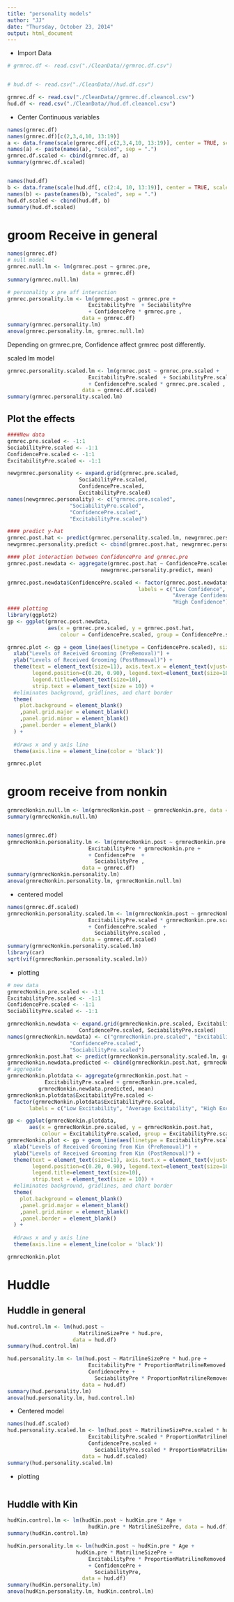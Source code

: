 ```yaml
---
title: "personality models"
author: "JJ"
date: "Thursday, October 23, 2014"
output: html_document
---
```


* Import Data
```r
# grmrec.df <- read.csv("./CleanData//grmrec.df.csv")


# hud.df <- read.csv("./CleanData//hud.df.csv")

grmrec.df <- read.csv("./CleanData//grmrec.df.cleancol.csv")
hud.df <- read.csv("./CleanData//hud.df.cleancol.csv")
```

* Center Continuous variables
```r
names(grmrec.df)
names(grmrec.df)[c(2,3,4,10, 13:19)]
a <- data.frame(scale(grmrec.df[,c(2,3,4,10, 13:19)], center = TRUE, scale = TRUE))
names(a) <- paste(names(a), "scaled", sep = ".")
grmrec.df.scaled <- cbind(grmrec.df, a)
summary(grmrec.df.scaled)


names(hud.df)
b <- data.frame(scale(hud.df[, c(2:4, 10, 13:19)], center = TRUE, scale = TRUE))
names(b) <- paste(names(b), "scaled", sep = ".")
hud.df.scaled <- cbind(hud.df, b)
summary(hud.df.scaled)
```


# groom Receive in general
```r
names(grmrec.df)
# null model
grmrec.null.lm <- lm(grmrec.post ~ grmrec.pre,
                        data = grmrec.df)
summary(grmrec.null.lm)
```


```r
# personality x pre aff interaction 
grmrec.personality.lm <- lm(grmrec.post ~ grmrec.pre + 
                          ExcitabilityPre  + SociabilityPre
                          + ConfidencePre * grmrec.pre ,
                        data = grmrec.df)
summary(grmrec.personality.lm)
anova(grmrec.personality.lm, grmrec.null.lm)

```

Depending on grmrec.pre, Confidence affect grmrec post differently.


scaled lm model
```r
grmrec.personality.scaled.lm <- lm(grmrec.post ~ grmrec.pre.scaled + 
                          ExcitabilityPre.scaled  + SociabilityPre.scaled
                          + ConfidencePre.scaled * grmrec.pre.scaled ,
                        data = grmrec.df.scaled)
summary(grmrec.personality.scaled.lm)
```


## Plot the effects
```{r: plot the Confidence x grmrec.pre}
####New data
grmrec.pre.scaled <- -1:1
SociabilityPre.scaled <- -1:1
ConfidencePre.scaled <- -1:1
ExcitabilityPre.scaled <- -1:1

newgrmrec.personality <- expand.grid(grmrec.pre.scaled, 
                       SociabilityPre.scaled, 
                       ConfidencePre.scaled, 
                       ExcitabilityPre.scaled)
names(newgrmrec.personality) <- c("grmrec.pre.scaled", 
                    "SociabilityPre.scaled", 
                    "ConfidencePre.scaled", 
                    "ExcitabilityPre.scaled")

#### predict y-hat
grmrec.post.hat <- predict(grmrec.personality.scaled.lm, newgrmrec.personality)
newgrmrec.personality.predict <- cbind(grmrec.post.hat, newgrmrec.personality)

#### plot interaction between ConfidencePre and grmrec.pre
grmrec.post.newdata <- aggregate(grmrec.post.hat ~ ConfidencePre.scaled + grmrec.pre.scaled, 
                              newgrmrec.personality.predict, mean)

grmrec.post.newdata$ConfidencePre.scaled <- factor(grmrec.post.newdata$ConfidencePre.scaled,
                                          labels = c("Low Confidence", 
                                                     "Average Confidence", 
                                                     "High Confidence"))
#### plotting
library(ggplot2)
gp <- ggplot(grmrec.post.newdata, 
             aes(x = grmrec.pre.scaled, y = grmrec.post.hat, 
                 colour = ConfidencePre.scaled, group = ConfidencePre.scaled))

grmrec.plot <- gp + geom_line(aes(linetype = ConfidencePre.scaled), size = 1) + theme_bw() + 
  xlab("Levels of Received Grooming (PreRemoval)") +
  ylab("Levels of Received Grooming (PostRemoval)") + 
  theme(text = element_text(size=11), axis.text.x = element_text(vjust=1), 
        legend.position=c(0.20, 0.90), legend.text=element_text(size=10), 
        legend.title=element_text(size=10),
        strip.text = element_text(size = 10)) +
  #eliminates background, gridlines, and chart border
  theme(
    plot.background = element_blank()
    ,panel.grid.major = element_blank()
    ,panel.grid.minor = element_blank()
    ,panel.border = element_blank()
  ) +
  
  #draws x and y axis line
  theme(axis.line = element_line(color = 'black'))

grmrec.plot
```





# groom receive from nonkin
```r
grmrecNonkin.null.lm <- lm(grmrecNonkin.post ~ grmrecNonkin.pre, data = grmrec.df)
summary(grmrecNonkin.null.lm)


names(grmrec.df)
grmrecNonkin.personality.lm <- lm(grmrecNonkin.post ~ grmrecNonkin.pre +
                          ExcitabilityPre * grmrecNonkin.pre +
                          + ConfidencePre  + 
                            SociabilityPre ,
                        data = grmrec.df)
summary(grmrecNonkin.personality.lm)
anova(grmrecNonkin.personality.lm, grmrecNonkin.null.lm)

```

* centered model
```r
names(grmrec.df.scaled)
grmrecNonkin.personality.scaled.lm <- lm(grmrecNonkin.post ~ grmrecNonkin.pre.scaled +
                          ExcitabilityPre.scaled * grmrecNonkin.pre.scaled +
                          + ConfidencePre.scaled  + 
                            SociabilityPre.scaled ,
                        data = grmrec.df.scaled)
summary(grmrecNonkin.personality.scaled.lm)
library(car)
sqrt(vif(grmrecNonkin.personality.scaled.lm))
```

* plotting
```r
# new data
grmrecNonkin.pre.scaled <- -1:1
ExcitabilityPre.scaled <- -1:1
ConfidencePre.scaled <- -1:1
SociabilityPre.scaled <- -1:1

grmrecNonkin.newdata <- expand.grid(grmrecNonkin.pre.scaled, ExcitabilityPre.scaled,
                       ConfidencePre.scaled, SociabilityPre.scaled)
names(grmrecNonkin.newdata) <- c("grmrecNonkin.pre.scaled", "ExcitabilityPre.scaled", 
                    "ConfidencePre.scaled", 
                    "SociabilityPre.scaled")
grmrecNonkin.post.hat <- predict(grmrecNonkin.personality.scaled.lm, grmrecNonkin.newdata)
grmrecNonkin.newdata.predicted <- cbind(grmrecNonkin.post.hat, grmrecNonkin.newdata)
# aggregate
grmrecNonkin.plotdata <- aggregate(grmrecNonkin.post.hat ~ 
            ExcitabilityPre.scaled + grmrecNonkin.pre.scaled,
          grmrecNonkin.newdata.predicted, mean)
grmrecNonkin.plotdata$ExcitabilityPre.scaled <- 
  factor(grmrecNonkin.plotdata$ExcitabilityPre.scaled, 
       labels = c("Low Excitability", "Average Excitability", "High Excitability"))

gp <- ggplot(grmrecNonkin.plotdata, 
       aes(x = grmrecNonkin.pre.scaled, y = grmrecNonkin.post.hat, 
           colour = ExcitabilityPre.scaled, group = ExcitabilityPre.scaled))
grmrecNonkin.plot <- gp + geom_line(aes(linetype = ExcitabilityPre.scaled), size = 1) + theme_bw() + 
  xlab("Levels of Received Grooming from Kin (PreRemoval)") +
  ylab("Levels of Received Grooming from Kin (PostRemoval)") + 
  theme(text = element_text(size=11), axis.text.x = element_text(vjust=1), 
        legend.position=c(0.20, 0.90), legend.text=element_text(size=10), 
        legend.title=element_text(size=10),
        strip.text = element_text(size = 10)) +
  #eliminates background, gridlines, and chart border
  theme(
    plot.background = element_blank()
    ,panel.grid.major = element_blank()
    ,panel.grid.minor = element_blank()
    ,panel.border = element_blank()
  ) +
  
  #draws x and y axis line
  theme(axis.line = element_line(color = 'black'))

grmrecNonkin.plot

```


# Huddle

## Huddle in general
```r
hud.control.lm <- lm(hud.post ~   
                       MatrilineSizePre * hud.pre,
                     data = hud.df)
summary(hud.control.lm)

hud.personality.lm <- lm(hud.post ~ MatrilineSizePre * hud.pre + 
                          ExcitabilityPre * ProportionMatrilineRemoved +
                          ConfidencePre + 
                            SociabilityPre * ProportionMatrilineRemoved,
                        data = hud.df)
summary(hud.personality.lm)
anova(hud.personality.lm, hud.control.lm)
```

* Centered model
```r

names(hud.df.scaled)
hud.personality.scaled.lm <- lm(hud.post ~ MatrilineSizePre.scaled * hud.pre.scaled + 
                          ExcitabilityPre.scaled * ProportionMatrilineRemoved.scaled +
                          ConfidencePre.scaled + 
                            SociabilityPre.scaled * ProportionMatrilineRemoved.scaled,
                        data = hud.df.scaled)
summary(hud.personality.scaled.lm)

```

* plotting
```r



```




## Huddle with Kin
```r

hudKin.control.lm <- lm(hudKin.post ~ hudKin.pre * Age +
                          hudKin.pre * MatrilineSizePre, data = hud.df)
summary(hudKin.control.lm)

hudKin.personality.lm <- lm(hudKin.post ~ hudKin.pre * Age +
                      hudKin.pre * MatrilineSizePre + 
                          ExcitabilityPre * ProportionMatrilineRemoved +
                          + ConfidencePre + 
                            SociabilityPre,
                        data = hud.df)
summary(hudKin.personality.lm)
anova(hudKin.personality.lm, hudKin.control.lm)


```
